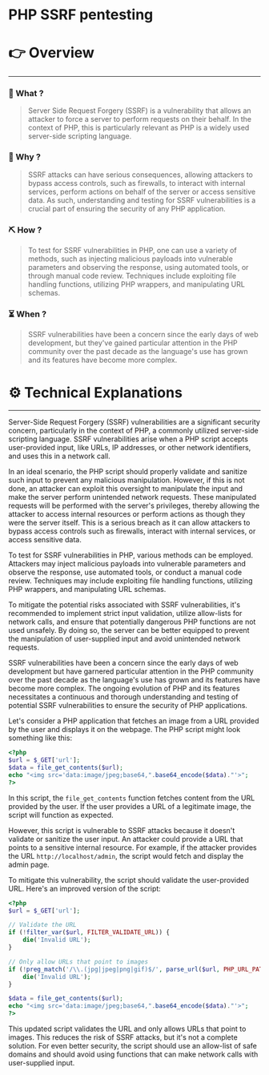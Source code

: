 # PHP SSRF pentesting


# 👉 Overview

---

### 👀 What ?

> Server Side Request Forgery (SSRF) is a vulnerability that allows an attacker to force a server to perform requests on their behalf. In the context of PHP, this is particularly relevant as PHP is a widely used server-side scripting language.
> 

### 🧐 Why ?

> SSRF attacks can have serious consequences, allowing attackers to bypass access controls, such as firewalls, to interact with internal services, perform actions on behalf of the server or access sensitive data. As such, understanding and testing for SSRF vulnerabilities is a crucial part of ensuring the security of any PHP application.
> 

### ⛏️ How ?

> To test for SSRF vulnerabilities in PHP, one can use a variety of methods, such as injecting malicious payloads into vulnerable parameters and observing the response, using automated tools, or through manual code review. Techniques include exploiting file handling functions, utilizing PHP wrappers, and manipulating URL schemas.
> 

### ⏳ When ?

> SSRF vulnerabilities have been a concern since the early days of web development, but they've gained particular attention in the PHP community over the past decade as the language's use has grown and its features have become more complex.
> 

# ⚙️ Technical Explanations

---

Server-Side Request Forgery (SSRF) vulnerabilities are a significant security concern, particularly in the context of PHP, a commonly utilized server-side scripting language. SSRF vulnerabilities arise when a PHP script accepts user-provided input, like URLs, IP addresses, or other network identifiers, and uses this in a network call.

In an ideal scenario, the PHP script should properly validate and sanitize such input to prevent any malicious manipulation. However, if this is not done, an attacker can exploit this oversight to manipulate the input and make the server perform unintended network requests. These manipulated requests will be performed with the server's privileges, thereby allowing the attacker to access internal resources or perform actions as though they were the server itself. This is a serious breach as it can allow attackers to bypass access controls such as firewalls, interact with internal services, or access sensitive data.

To test for SSRF vulnerabilities in PHP, various methods can be employed. Attackers may inject malicious payloads into vulnerable parameters and observe the response, use automated tools, or conduct a manual code review. Techniques may include exploiting file handling functions, utilizing PHP wrappers, and manipulating URL schemas.

To mitigate the potential risks associated with SSRF vulnerabilities, it's recommended to implement strict input validation, utilize allow-lists for network calls, and ensure that potentially dangerous PHP functions are not used unsafely. By doing so, the server can be better equipped to prevent the manipulation of user-supplied input and avoid unintended network requests.

SSRF vulnerabilities have been a concern since the early days of web development but have garnered particular attention in the PHP community over the past decade as the language's use has grown and its features have become more complex. The ongoing evolution of PHP and its features necessitates a continuous and thorough understanding and testing of potential SSRF vulnerabilities to ensure the security of PHP applications.

Let's consider a PHP application that fetches an image from a URL provided by the user and displays it on the webpage. The PHP script might look something like this:

```php
<?php
$url = $_GET['url'];
$data = file_get_contents($url);
echo "<img src='data:image/jpeg;base64,".base64_encode($data)."'>";
?>

```

In this script, the `file_get_contents` function fetches content from the URL provided by the user. If the user provides a URL of a legitimate image, the script will function as expected.

However, this script is vulnerable to SSRF attacks because it doesn't validate or sanitize the user input. An attacker could provide a URL that points to a sensitive internal resource. For example, if the attacker provides the URL `http://localhost/admin`, the script would fetch and display the admin page.

To mitigate this vulnerability, the script should validate the user-provided URL. Here's an improved version of the script:

```php
<?php
$url = $_GET['url'];

// Validate the URL
if (!filter_var($url, FILTER_VALIDATE_URL)) {
    die('Invalid URL');
}

// Only allow URLs that point to images
if (!preg_match('/\\.(jpg|jpeg|png|gif)$/', parse_url($url, PHP_URL_PATH))) {
    die('Invalid URL');
}

$data = file_get_contents($url);
echo "<img src='data:image/jpeg;base64,".base64_encode($data)."'>";
?>

```

This updated script validates the URL and only allows URLs that point to images. This reduces the risk of SSRF attacks, but it's not a complete solution. For even better security, the script should use an allow-list of safe domains and should avoid using functions that can make network calls with user-supplied input.
